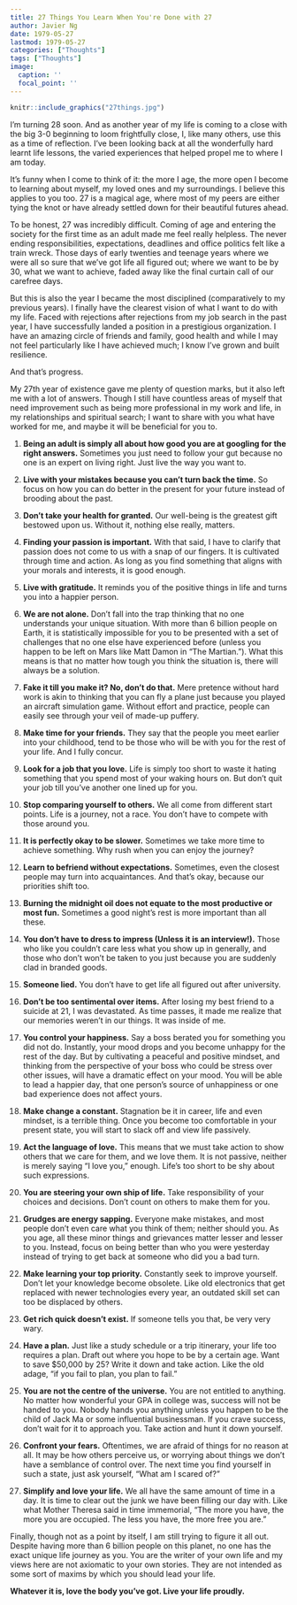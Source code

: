 ```yaml
---
title: 27 Things You Learn When You're Done with 27
author: Javier Ng
date: 1979-05-27
lastmod: 1979-05-27
categories: ["Thoughts"]
tags: ["Thoughts"]
image:
  caption: ''
  focal_point: ''
---
```


```r
knitr::include_graphics("27things.jpg")
```

I’m turning 28 soon. And as another year of my life is coming to a close with the big 3-0 beginning to loom frightfully close, I, like many others, use this as a time of reflection. I’ve been looking back at all the wonderfully hard learnt life lessons, the varied experiences that helped propel me to where I am today. 

It’s funny when I come to think of it: the more I age, the more open I become to learning about myself, my loved ones and my surroundings. I believe this applies to you too. 27 is a magical age, where most of my peers are either tying the knot or have already settled down for their beautiful futures ahead. 

To be honest, 27 was incredibly difficult. Coming of age and entering the society for the first time as an adult made me feel really helpless. The never ending responsibilities, expectations, deadlines and office politics felt like a train wreck. Those days of early twenties and teenage years where we were all so sure that we’ve got life all figured out; where we want to be by 30, what we want to achieve, faded away like the final curtain call of our carefree days. 

But this is also the year I became the most disciplined (comparatively to my previous years). I finally have the clearest vision of what I want to do with my life. Faced with rejections after rejections from my job search in the past year, I have successfully landed a position in a prestigious organization. I have an amazing circle of friends and family, good health and while I may not feel particularly like I have achieved much; I know I’ve grown and built resilience. 

And that’s progress. 

My 27th year of existence gave me plenty of question marks, but it also left me with a lot of answers. Though I still have countless areas of myself that need improvement such as being more professional in my work and life, in my relationships and spiritual search; I want to share with you what have worked for me, and maybe it will be beneficial for you to. 

1. **Being an adult is simply all about how good you are at googling for the right answers.** Sometimes you just need to follow your gut because no one is an expert on living right. Just live the way you want to.

2. **Live with your mistakes because you can’t turn back the time.** So focus on how you can do better in the present for your future instead of brooding about the past.

3. **Don’t take your health for granted.** Our well-being is the greatest gift bestowed upon us. Without it, nothing else really, matters.

4. **Finding your passion is important.** With that said, I have to clarify that passion does not come to us with a snap of our fingers. It is cultivated through time and action. As long as you find something that aligns with your morals and interests, it is good enough.

5. **Live with gratitude.** It reminds you of the positive things in life and turns you into a happier person. 

6. **We are not alone.** Don’t fall into the trap thinking that no one understands your unique situation. With more than 6 billion people on Earth, it is statistically impossible for you to be presented with a set of challenges that no one else have experienced before (unless you happen to be left on Mars like Matt Damon in “The Martian.”). What this means is that no matter how tough you think the situation is, there will always be a solution. 

7. **Fake it till you make it? No, don't do that.** Mere pretence without hard work is akin to thinking that you can fly a plane just because you played an aircraft simulation game. Without effort and practice, people can easily see through your veil of made-up puffery.

8. **Make time for your friends.** They say that the people you meet earlier into your childhood, tend to be those who will be with you for the rest of your life. And I fully concur.

9. **Look for a job that you love.** Life is simply too short to waste it hating something that you spend most of your waking hours on. But don’t quit your job till you’ve another one lined up for you. 

10. **Stop comparing yourself to others.** We all come from different start points. Life is a journey, not a race. You don’t have to compete with those around you. 

11. **It is perfectly okay to be slower.** Sometimes we take more time to achieve something. Why rush when you can enjoy the journey? 

12. **Learn to befriend without expectations.** Sometimes, even the closest people may turn into acquaintances. And that’s okay, because our priorities shift too. 

13. **Burning the midnight oil does not equate to the most productive or most fun.** Sometimes a good night’s rest is more important than all these. 

14. **You don’t have to dress to impress (Unless it is an interview!).** Those who like you couldn’t care less what you show up in generally, and those who don’t won’t be taken to you just because you are suddenly clad in branded goods. 

15. **Someone lied.** You don’t have to get life all figured out after university. 

16. **Don’t be too sentimental over items.** After losing my best friend to a suicide at 21, I was devastated. As time passes, it made me realize that our memories weren't in our things. It was inside of me.

17. **You control your happiness.** Say a boss berated you for something you did not do. Instantly, your mood drops and you become unhappy for the rest of the day. But by cultivating a peaceful and positive mindset, and thinking from the perspective of your boss who could be stress over other issues, will have a dramatic effect on your mood. You will be able to lead a happier day, that one person’s source of unhappiness or one bad experience does not affect yours. 
18. **Make change a constant.** Stagnation be it in career, life and even mindset, is a terrible thing. Once you become too comfortable in your present state, you will start to slack off and view life passively. 

19. **Act the language of love.** This means that we must take action to show others that we care for them, and we love them. It is not passive, neither is merely saying “I love you,” enough. Life’s too short to be shy about such expressions.

20. **You are steering your own ship of life.** Take responsibility of your choices and decisions. Don’t count on others to make them for you. 

21. **Grudges are energy sapping.** Everyone make mistakes, and most people don’t even care what you think of them; neither should you. As you age, all these minor things and grievances matter lesser and lesser to you. Instead, focus on being better than who you were yesterday instead of trying to get back at someone who did you a bad turn. 

22. **Make learning your top priority.** Constantly seek to improve yourself. Don’t let your knowledge become obsolete. Like old electronics that get replaced with newer technologies every year, an outdated skill set can too be displaced by others. 

23. **Get rich quick doesn’t exist.** If someone tells you that, be very very wary. 

24. **Have a plan.** Just like a study schedule or a trip itinerary, your life too requires a plan. Draft out where you hope to be by a certain age. Want to save $50,000 by 25? Write it down and take action. Like the old adage, “if you fail to plan, you plan to fail.”

25. **You are not the centre of the universe.** You are not entitled to anything. No matter how wonderful your GPA in college was, success will not be handed to you. Nobody hands you anything unless you happen to be the child of Jack Ma or some influential businessman. If you crave success, don’t wait for it to approach you. Take action and hunt it down yourself. 

26. **Confront your fears.** Oftentimes, we are afraid of things for no reason at all. It may be how others perceive us, or worrying about things we don’t have a semblance of control over. The next time you find yourself in such a state, just ask yourself, “What am I scared of?”

27. **Simplify and love your life.** We all have the same amount of time in a day. It is time to clear out the junk we have been filling our day with. Like what Mother Theresa said in time immemorial, “The more you have, the more you are occupied. The less you have, the more free you are.”

Finally, though not as a point by itself, I am still trying to figure it all out. Despite having more than 6 billion people on this planet, no one has the exact unique life journey as you. You are the writer of your own life and my views here are not axiomatic to your own stories. They are not intended as some sort of maxims by which you should lead your life. 

**Whatever it is, love the body you’ve got. Live your life proudly.**


